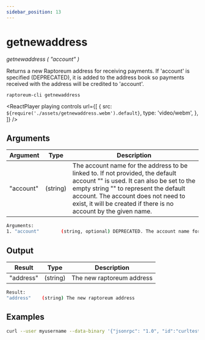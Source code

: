 ```yaml
---
sidebar_position: 13
---
```



# getnewaddress

_getnewaddress ( "account" )_

Returns a new Raptoreum address for receiving payments.
If 'account' is specified (DEPRECATED), it is added to the address book
so payments received with the address will be credited to 'account'.

`raptoreum-cli getnewaddress`

<ReactPlayer
  playing
  controls
  url={[
    {
      src: `${require('./assets/getnewaddress.webm').default}`,
      type: 'video/webm',
    },
  ]}
/>

## Arguments

| Argument  | Type     | Description                                                                                                                                                                                                                                                                     |
| --------- | -------- | ------------------------------------------------------------------------------------------------------------------------------------------------------------------------------------------------------------------------------------------------------------------------------- |
| "account" | (string) | The account name for the address to be linked to. If not provided, the default account "" is used. It can also be set to the empty string "" to represent the default account. The account does not need to exist, it will be created if there is no account by the given name. |

```bash
Arguments:
1. "account"        (string, optional) DEPRECATED. The account name for the address to be linked to. If not provided, the default account "" is used. It can also be set to the empty string "" to represent the default account. The account does not need to exist, it will be created if there is no account by the given name.
```

## Output

| Result    | Type     | Description               |
| --------- | -------- | ------------------------- |
| "address" | (string) | The new raptoreum address |

```bash
Result:
"address"    (string) The new raptoreum address
```

## Examples

```bash
curl --user myusername --data-binary '{"jsonrpc": "1.0", "id":"curltest", "method": "getnewaddress", "params": [] }' -H 'content-type: text/plain;' http://127.0.0.1:9998/
```
